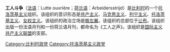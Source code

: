 '''工人斗争'''（[[法语|法语]]：Lutte ouvrière；[[荷兰语|荷兰语]]：Arbeidersstrijd）是[[比利时|比利时]]的一个[[托洛茨基主义|托洛茨基主义]]组织。该组织的意识形态是[[共产主义|共产主义]]、[[马克思主义|马克思主义]]、[[列宁主义|列宁主义]]、[[托洛茨基主义|托洛茨基主义]]、[[女权主义|女权主义]]。该组织的政治立场是[[极左翼|极左翼]]。该组织的总部位于[[让布|让布]]。该组织出版一份法语月刊和一份荷兰语月刊，都命名为《工人之声》。该组织是[[国际主义共产主义联盟|国际主义共产主义联盟]]的支部。

[[Category:比利时政党|Category:比利时政党]]
[[Category:托洛茨基主义政党|Category:托洛茨基主义政党]]